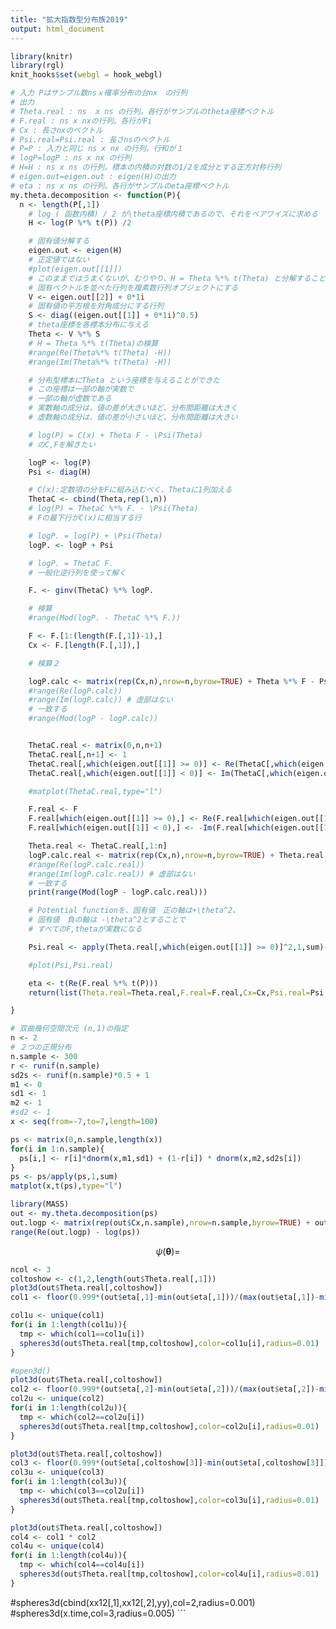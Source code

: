 ```yaml
---
title: "拡大指数型分布族2019"
output: html_document
---
```


```r
library(knitr)
library(rgl)
knit_hooks$set(webgl = hook_webgl)
```
```r
# 入力 Pはサンプル数nsｘ確率分布の台nx　の行列
# 出力
# Theta.real : ns  x ns の行列。各行がサンプルのtheta座標ベクトル
# F.real : ns x nxの行列。各行がFi
# Cx : 長さnxのベクトル
# Psi.real=Psi.real : 長さnsのベクトル
# P=P : 入力と同じ ns x nx の行列。行和が１
# logP=logP : ns x nx の行列
# H=H : ns x ns の行列。標本の内積の対数の1/2を成分とする正方対称行列
# eigen.out=eigen.out : eigen(H)の出力
# eta : ns x ns の行列。各行がサンプルのeta座標ベクトル
my.theta.decomposition <- function(P){
  n <- length(P[,1])
	# log ( 函数内積) / 2 が\theta座標内積であるので、それをペアワイズに求める
	H <- log(P %*% t(P)) /2

	# 固有値分解する
	eigen.out <- eigen(H)
	# 正定値ではない
	#plot(eigen.out[[1]])
	# このままではうまくないが、むりやり、H = Theta %*% t(Theta) と分解することにする
	# 固有ベクトルを並べた行列を複素数行列オブジェクトにする
	V <- eigen.out[[2]] + 0*1i
	# 固有値の平方根を対角成分にする行列
	S <- diag((eigen.out[[1]] + 0*1i)^0.5)
	# theta座標を各標本分布に与える
	Theta <- V %*% S
	# H = Theta %*% t(Theta)の検算
	#range(Re(Theta%*% t(Theta) -H))
	#range(Im(Theta%*% t(Theta) -H))

	# 分布型標本にTheta という座標を与えることができた
	# この座標は一部の軸が実数で
	# 一部の軸が虚数である
	# 実数軸の成分は、値の差が大きいほど、分布間距離は大きく
	# 虚数軸の成分は、値の差が小さいほど、分布間距離は大きい

	# log(P) = C(x) + Theta F - \Psi(Theta)
	# のC,Fを解きたい

	logP <- log(P)
	Psi <- diag(H)

	# C(x):定数項の分をFに組み込むべく、Thetaに1列加える
	ThetaC <- cbind(Theta,rep(1,n))
	# log(P) = ThetaC %*% F. - \Psi(Theta)
	# Fの最下行がC(x)に相当する行

	# logP. = log(P) + \Psi(Theta) 
	logP. <- logP + Psi

	# logP. = ThetaC F.
	# 一般化逆行列を使って解く

	F. <- ginv(ThetaC) %*% logP.

	# 検算
	#range(Mod(logP. - ThetaC %*% F.))

	F <- F.[1:(length(F.[,1])-1),]
	Cx <- F.[length(F.[,1]),]

	# 検算２

	logP.calc <- matrix(rep(Cx,n),nrow=n,byrow=TRUE) + Theta %*% F - Psi
	#range(Re(logP.calc))
	#range(Im(logP.calc)) # 虚部はない
	# 一致する
	#range(Mod(logP - logP.calc))


	ThetaC.real <- matrix(0,n,n+1)
	ThetaC.real[,n+1] <- 1
	ThetaC.real[,which(eigen.out[[1]] >= 0)] <- Re(ThetaC[,which(eigen.out[[1]] >= 0)])
	ThetaC.real[,which(eigen.out[[1]] < 0)] <- Im(ThetaC[,which(eigen.out[[1]] < 0)])

	#matplot(ThetaC.real,type="l")

	F.real <- F
	F.real[which(eigen.out[[1]] >= 0),] <- Re(F.real[which(eigen.out[[1]] >= 0),])
	F.real[which(eigen.out[[1]] < 0),] <- -Im(F.real[which(eigen.out[[1]] < 0),])

	Theta.real <- ThetaC.real[,1:n]
	logP.calc.real <- matrix(rep(Cx,n),nrow=n,byrow=TRUE) + Theta.real %*% F.real - Psi
	#range(Re(logP.calc.real))
	#range(Im(logP.calc.real)) # 虚部はない
	# 一致する
	print(range(Mod(logP - logP.calc.real)))

	# Potential functionを、固有値　正の軸は+\theta^2、
	# 固有値　負の軸は -\theta^2とすることで
	# すべてのF,thetaが実数になる

	Psi.real <- apply(Theta.real[,which(eigen.out[[1]] >= 0)]^2,1,sum)-apply(Theta.real[,which(eigen.out[[1]] < 0)]^2,1,sum)

	#plot(Psi,Psi.real)

	eta <- t(Re(F.real %*% t(P)))
	return(list(Theta.real=Theta.real,F.real=F.real,Cx=Cx,Psi.real=Psi.real,P=P,logP=logP,H=H,eigen.out=eigen.out,eta=eta))

}

```

```r
# 双曲幾何空間次元 (n,1)の指定
n <- 2
# ２つの正規分布
n.sample <- 300
r <- runif(n.sample)
sd2s <- runif(n.sample)*0.5 + 1
m1 <- 0
sd1 <- 1
m2 <- 1
#sd2 <- 1
x <- seq(from=-7,to=7,length=100)

ps <- matrix(0,n.sample,length(x))
for(i in 1:n.sample){
  ps[i,] <- r[i]*dnorm(x,m1,sd1) + (1-r[i]) * dnorm(x,m2,sd2s[i])
}
ps <- ps/apply(ps,1,sum)
matplot(x,t(ps),type="l")
```
```r
library(MASS)
out <- my.theta.decomposition(ps)
out.logp <- matrix(rep(out$Cx,n.sample),nrow=n.sample,byrow=TRUE) + out$Theta.real %*% out$F.real - out$Psi.real
range(Re(out.logp) - log(ps))
```


$$
\psi(\mathbf{\theta}) = 
$$
```r
ncol <- 3
coltoshow <- c(1,2,length(out$Theta.real[,1]))
plot3d(out$Theta.real[,coltoshow])
col1 <- floor(0.999*(out$eta[,1]-min(out$eta[,1]))/(max(out$eta[,1])-min(out$eta[,1]))*ncol)+1

col1u <- unique(col1)
for(i in 1:length(col1u)){
  tmp <- which(col1==col1u[i])
  spheres3d(out$Theta.real[tmp,coltoshow],color=col1u[i],radius=0.01)
}
```
```r
#open3d()
plot3d(out$Theta.real[,coltoshow])
col2 <- floor(0.999*(out$eta[,2]-min(out$eta[,2]))/(max(out$eta[,2])-min(out$eta[,2]))*ncol)+1
col2u <- unique(col2)
for(i in 1:length(col2u)){
  tmp <- which(col2==col2u[i])
  spheres3d(out$Theta.real[tmp,coltoshow],color=col2u[i],radius=0.01)
}
```
```r
plot3d(out$Theta.real[,coltoshow])
col3 <- floor(0.999*(out$eta[,coltoshow[3]]-min(out$eta[,coltoshow[3]]))/(max(out$eta[,coltoshow[3]])-min(out$eta[,coltoshow[3]]))*ncol)+1
col3u <- unique(col3)
for(i in 1:length(col3u)){
  tmp <- which(col3==col2u[i])
  spheres3d(out$Theta.real[tmp,coltoshow],color=col3u[i],radius=0.01)
}
```

```r
plot3d(out$Theta.real[,coltoshow])
col4 <- col1 * col2
col4u <- unique(col4)
for(i in 1:length(col4u)){
  tmp <- which(col4==col4u[i])
  spheres3d(out$Theta.real[tmp,coltoshow],color=col4u[i],radius=0.01)
}
```
#spheres3d(cbind(xx12[,1],xx12[,2],yy),col=2,radius=0.001)
#spheres3d(x.time,col=3,radius=0.005)
```